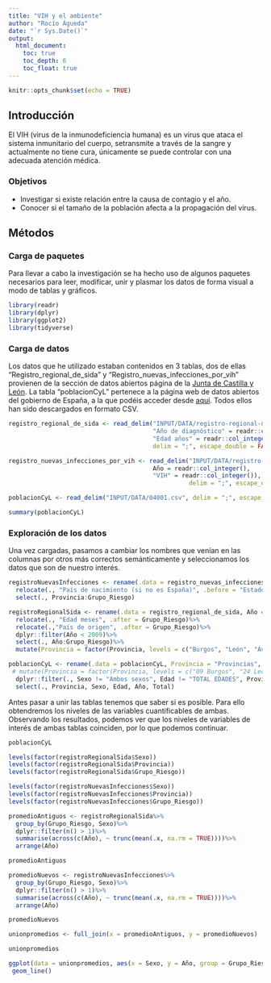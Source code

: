 ```yaml
---
title: "VIH y el ambiente"
author: "Rocío Águeda"
date: "`r Sys.Date()`"
output:
  html_document:
    toc: true
    toc_depth: 6
    toc_float: true
---
```


```r
knitr::opts_chunk$set(echo = TRUE)
```

## Introducción

El VIH (virus de la inmunodeficiencia humana) es un virus que ataca el sistema inmunitario del cuerpo, setransmite a través de la sangre y actualmente no tiene cura, únicamente se puede controlar con una adecuada atención médica.


### Objetivos

- Investigar si existe relación entre la causa de contagio y el año.
- Conocer si el tamaño de la población afecta a la propagación del virus.

## Métodos
### Carga de paquetes

Para llevar a cabo la investigación se ha hecho uso de algunos paquetes necesarios para leer, modificar, unir y plasmar los datos de forma visual a modo de tablas y gráficos.

```r
library(readr)
library(dplyr)
library(ggplot2)
library(tidyverse)
```

### Carga de datos

Los datos que he utilizado estaban contenidos en 3 tablas, dos de ellas "Registro_regional_de_sida" y "Registro_nuevas_infecciones_por_vih" provienen de la sección de datos abiertos página de la [Junta de Castilla y León](https://datosabiertos.jcyl.es/web/es/datos-abiertos-castilla-leon.html). La tabla "poblacionCyL" pertenece a la página web de datos abiertos del gobierno de España, a la que podéis acceder desde [aquí](https://datos.gob.es/es/catalogo).
Todos ellos han sido descargados en formato CSV.

```r
registro_regional_de_sida <- read_delim("INPUT/DATA/registro-regional-de-sida.csv", col_types = cols(
                                        "Año de diagnóstico" = readr::col_integer(),
                                        "Edad años" = readr::col_integer()),
                                        delim = ";", escape_double = FALSE, trim_ws = TRUE)

registro_nuevas_infecciones_por_vih <- read_delim("INPUT/DATA/registro-nuevas-infecciones-por-vih.csv",col_types = cols(
                                        Año = readr::col_integer(),
                                        "VIH" = readr::col_integer()),
                                                  delim = ";", escape_double = FALSE, trim_ws = TRUE)

poblacionCyL <- read_delim("INPUT/DATA/04001.csv", delim = ";", escape_double = FALSE, trim_ws = TRUE)

summary(poblacionCyL)
```

### Exploración de los datos
Una vez cargadas, pasamos a cambiar los nombres que venían en las columnas por otros más correctos semánticamente y seleccionamos los datos que son de nuestro interés.

```r
registroNuevasInfecciones <- rename(.data = registro_nuevas_infecciones_por_vih, Provincia = "Provincia residencia", Codigo_Riesgo = "Código Grupo de riesgo asignado", Grupo_Riesgo = "grupo riesgo", Año = "VIH")%>%
  relocate(., "País de nacimiento (si no es España)", .before = "Estado clínico de la infección por VIH")%>%
  select(., Provincia:Grupo_Riesgo)

registroRegionalSida <- rename(.data = registro_regional_de_sida, Año = "Año de diagnóstico", Edad = "Edad años", Codigo_Riesgo = "Código Grupo de riesgo", Grupo_Riesgo = "Grupo de riesgo", Provincia = "provincia")%>%
  relocate(., "Edad meses", .after = Grupo_Riesgo)%>%
  relocate(.,"País de origen", .after = Grupo_Riesgo)%>%
  dplyr::filter(Año < 2009)%>%
  select(., Año:Grupo_Riesgo)%>%
  mutate(Provincia = factor(Provincia, levels = c("Burgos", "León", "Ávila", "Zamora", "Salamanca", "Segovia", "Valladolid", "Palencia", "Soria"), labels = c("BURGOS", "LEON", "AVILA", "ZAMORA", "SALAMANCA", "SEGOVIA", "VALLADOLID", "PALENCIA", "SORIA")))

```

```r
poblacionCyL <- rename(.data = poblacionCyL, Provincia = "Provincias", Edad = "Edad (3 grupos de edad)")%>%
 # mutate(Provincia = factor(Provincia, levels = c("09 Burgos", "24 León", "05 Ávila", "49 Zamora", "37 Salamanca", "40 Segovia", "47 Valladolid", "34 #Palencia", "42 Soria"), labels = c("BURGOS", "LEON", "AVILA", "ZAMORA", "SALAMANCA", "SEGOVIA", "VALLADOLID", "PALENCIA", "SORIA")))%>%
  dplyr::filter(., Sexo != "Ambos sexos", Edad != "TOTAL EDADES", Provincia %in% c("09 Burgos", "24 León", "05 Ávila", "49 Zamora", "37 Salamanca", "40 Segovia", "47 Valladolid", "34 Palencia", "42 Soria"))%>%
  select(., Provincia, Sexo, Edad, Año, Total)

```

Antes pasar a unir las tablas tenemos que saber si es posible. Para ello obtendremos los niveles de las variables cuantificables de ambas. Observando los resultados, podemos ver que los niveles de variables de interés de ambas tablas coinciden, por lo que podemos continuar.

```r

poblacionCyL

levels(factor(registroRegionalSida$Sexo))
levels(factor(registroRegionalSida$Provincia))
levels(factor(registroRegionalSida$Grupo_Riesgo))

levels(factor(registroNuevasInfecciones$Sexo))
levels(factor(registroNuevasInfecciones$Provincia))
levels(factor(registroNuevasInfecciones$Grupo_Riesgo))
```

```r
promedioAntiguos <- registroRegionalSida%>%
  group_by(Grupo_Riesgo, Sexo)%>%
  dplyr::filter(n() > 1)%>%
  summarise(across(c(Año), ~ trunc(mean(.x, na.rm = TRUE))))%>%
  arrange(Año)

promedioAntiguos

promedioNuevos <- registroNuevasInfecciones%>%
  group_by(Grupo_Riesgo, Sexo)%>%
  dplyr::filter(n() > 1)%>%
  summarise(across(c(Año), ~ trunc(mean(.x, na.rm = TRUE))))%>%
  arrange(Año)

promedioNuevos 

unionpromedios <- full_join(x = promedioAntiguos, y = promedioNuevos)

unionpromedios

```
```r
ggplot(data = unionpromedios, aes(x = Sexo, y = Año, group = Grupo_Riesgo, color = Grupo_Riesgo))+
 geom_line()

```

